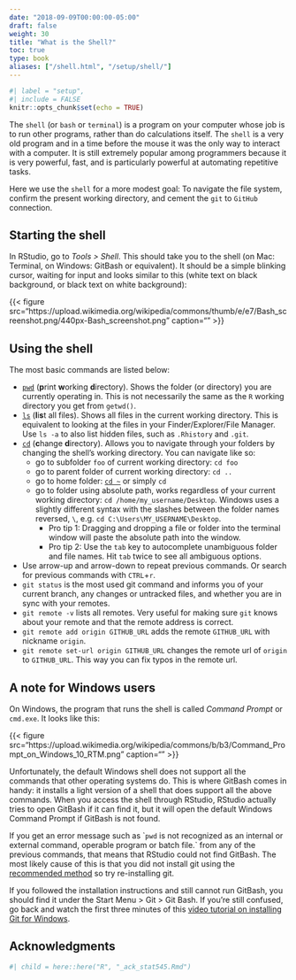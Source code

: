 ```yaml
---
date: "2018-09-09T00:00:00-05:00"
draft: false
weight: 30
title: "What is the Shell?"
toc: true
type: book
aliases: ["/shell.html", "/setup/shell/"]
---
```


```r
#| label = "setup",
#| include = FALSE
knitr::opts_chunk$set(echo = TRUE)
```

The `shell` (or `bash` or `terminal`) is a program on your computer whose job is to run other programs, rather than do calculations itself. The `shell` is a very old program and in a time before the mouse it was the only way to interact with a computer. It is still extremely popular among programmers because it is very powerful, fast, and is particularly powerful at automating repetitive tasks.

Here we use the `shell` for a more modest goal: To navigate the file system, confirm the present working directory, and cement the `git` to `GitHub` connection.

## Starting the shell

In RStudio, go to *Tools > Shell*. This should take you to the shell (on Mac: Terminal, on Windows: GitBash or equivalent). It should be a simple blinking cursor, waiting for input and looks similar to this (white text on black background, or black text on white background):

{{< figure src="https://upload.wikimedia.org/wikipedia/commons/thumb/e/e7/Bash_screenshot.png/440px-Bash_screenshot.png" caption="" >}}

## Using the shell

The most basic commands are listed below:

* [`pwd`](https://en.wikipedia.org/wiki/Pwd) (**p**rint **w**orking **d**irectory). Shows the folder (or directory) you are currently operating in. This is not necessarily the same as the `R` working directory you get from `getwd()`.
* [`ls`](https://en.wikipedia.org/wiki/Ls) (**l**i**s**t all files). Shows all files in the current working directory. This is equivalent to looking at the files in your Finder/Explorer/File Manager. Use `ls -a` to also list hidden files, such as `.Rhistory` and `.git`.
* [`cd`](https://en.wikipedia.org/wiki/Cd_(command)) (**c**hange **d**irectory). Allows you to navigate through your folders by changing the shell's working directory. You can navigate like so:
    * go to subfolder `foo` of current working directory: `cd foo`
    * go to parent folder of current working directory: `cd ..`
    * go to home folder: [`cd ~`](http://tilde.club/~ford/tildepoint.jpg) or simply `cd`
    * go to folder using absolute path, works regardless of your current working directory: `cd /home/my_username/Desktop`. Windows uses a slightly different syntax with the slashes between the folder names reversed, `\`, e.g. `cd C:\Users\MY_USERNAME\Desktop`.
      * Pro tip 1: Dragging and dropping a file or folder into the terminal window will paste the absolute path into the window.
      * Pro tip 2: Use the `tab` key to autocomplete unambiguous folder and file names. Hit `tab` twice to see all ambiguous options.
* Use arrow-up and arrow-down to repeat previous commands. Or search for previous commands with `CTRL`+`r`.
* `git status` is the most used git command and informs you of your current branch,  any changes or untracked files, and whether you are in sync with your remotes.
* `git remote -v` lists all remotes. Very useful for making sure `git` knows about your remote and that the remote address is correct.
* `git remote add origin GITHUB_URL` adds the remote `GITHUB_URL` with nickname `origin`.
* `git remote set-url origin GITHUB_URL` changes the remote url of `origin` to `GITHUB_URL`. This way you can fix typos in the remote url.

## A note for Windows users

On Windows, the program that runs the shell is called *Command Prompt* or `cmd.exe`. It looks like this:

{{< figure src="https://upload.wikimedia.org/wikipedia/commons/b/b3/Command_Prompt_on_Windows_10_RTM.png" caption="" >}}

Unfortunately, the default Windows shell does not support all the commands that other operating systems do. This is where GitBash comes in handy: it installs a light version of a shell that does support all the above commands. When you access the shell through RStudio, RStudio actually tries to open GitBash if it can find it, but it will open the default Windows Command Prompt if GitBash is not found.

If you get an error message such as ``pwd` is not recognized as an internal or external command, operable program or batch file.` from any of the previous commands, that means that RStudio could not find GitBash. The most likely cause of this is that you did not install git using the [recommended method](/setup/git/) so try re-installing git.

If you followed the installation instructions and still cannot run GitBash, you should find it under the Start Menu > Git > Git Bash. If you're still confused, go back and watch the first three minutes of this [video tutorial on installing Git for Windows](https://www.youtube.com/watch?v=339AEqk9c-8).

## Acknowledgments

```r
#| child = here::here("R", "_ack_stat545.Rmd")
```
